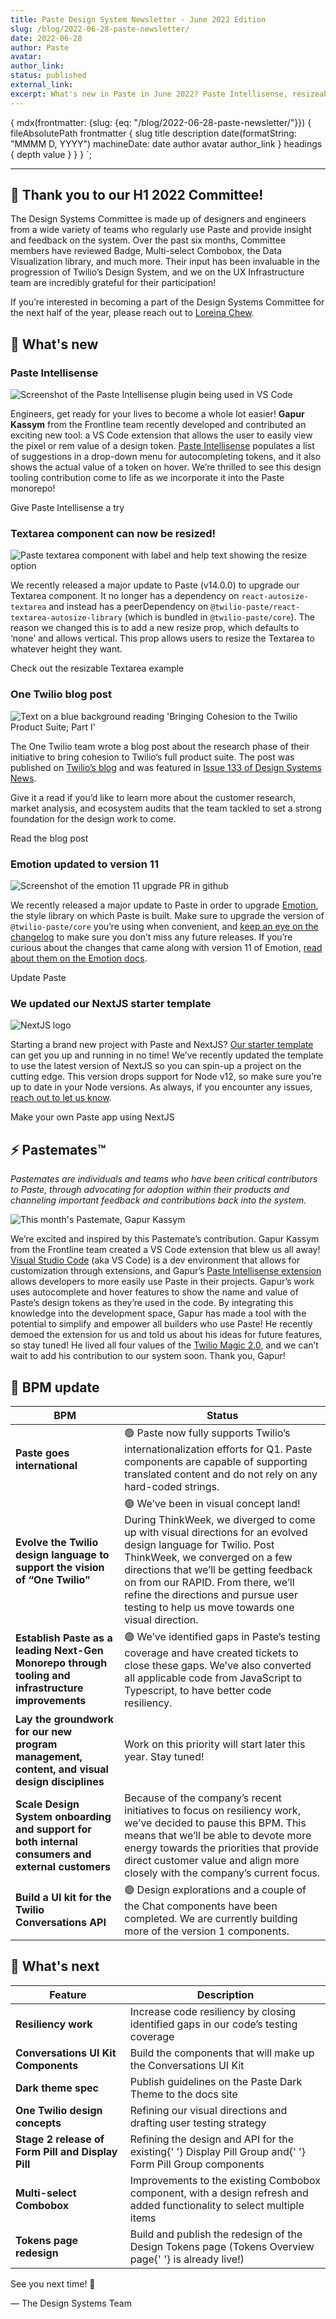```yaml
---
title: Paste Design System Newsletter - June 2022 Edition
slug: /blog/2022-06-28-paste-newsletter/
date: 2022-06-28
author: Paste
avatar:
author_link:
status: published
external_link:
excerpt: What's new in Paste in June 2022? Paste Intellisense, resizeable Textarea, important upgrades, and more!
---
```



  {
    mdx(frontmatter: {slug: {eq: "/blog/2022-06-28-paste-newsletter/"}}) {
      fileAbsolutePath
      frontmatter {
        slug
        title
        description
        date(formatString: "MMMM D, YYYY")
        machineDate: date
        author
        avatar
        author_link
      }
      headings {
        depth
        value
      }
    }
  }
`;

<ArticleHeader
  title={props.data.mdx.frontmatter.title}
  description={props.data.mdx.frontmatter.description}
  date={props.data.mdx.frontmatter.date}
  machineDate={props.data.mdx.frontmatter.machineDate}
  author={props.data.mdx.frontmatter.author}
  avatar={props.data.mdx.frontmatter.avatar}
  authorLink={props.data.mdx.frontmatter.author_link}
/>

---

<contentwrapper>

<PageAside data={props.data.mdx} hideFeedback />

<ArticleContent>

## 🙌 Thank you to our H1 2022 Committee!

The Design Systems Committee is made up of designers and engineers from
a wide variety of teams who regularly use Paste and provide insight and
feedback on the system. Over the past six months, Committee members have
reviewed Badge, Multi-select Combobox, the Data Visualization library,
and much more. Their input has been invaluable in the progression of
Twilio’s Design System, and we on the UX Infrastructure team are
incredibly grateful for their participation!

If you’re interested in becoming a part of the Design Systems Committee
for the next half of the year, please reach out to [Loreina Chew](mailto:lchew@twilio.com).

## 🚀 What's new

### Paste Intellisense

![Screenshot of the Paste Intellisense plugin being used in VS Code](../../assets/images/articles/2022-06-28-paste-newsletter/paste-intellisense.png)

Engineers, get ready for your lives to become a whole lot easier! <b>Gapur Kassym</b> from the Frontline team recently developed and contributed an exciting new tool: a VS Code extension
that allows the user to easily view the pixel or rem value of a design token.
[Paste Intellisense](https://marketplace.visualstudio.com/items?itemName=Gapur.twilio-paste-intellisense) populates a list of suggestions in a drop-down menu for autocompleting tokens, and it also shows the actual value
of a token on hover. We’re thrilled to see this design tooling contribution come to life as we incorporate it into the Paste
monorepo!

<Paragraph>
  <Anchor href="https://marketplace.visualstudio.com/items?itemName=Gapur.twilio-paste-intellisense">
    Give Paste Intellisense a try
  </Anchor>
</Paragraph>

### Textarea component can now be resized!

![Paste textarea component with label and help text showing the resize option](../../assets/images/articles/2022-06-28-paste-newsletter/textarea.png)

We recently released a major update to Paste (v14.0.0) to upgrade our Textarea component. It no longer has a dependency on `react-autosize-textarea` and instead has a peerDependency on `@twilio-paste/react-textarea-autosize-library` (which is bundled in `@twilio-paste/core`). The reason we changed this is to add a new resize prop, which defaults to ‘none’ and allows vertical. This prop allows users to resize the Textarea to whatever height they want.

<Paragraph>
  <Anchor href="/components/textarea/#resizable-textarea">Check out the resizable Textarea example</Anchor>
</Paragraph>

### One Twilio blog post

![Text on a blue background reading 'Bringing Cohesion to the Twilio Product Suite; Part I'](../../assets/images/articles/2022-06-28-paste-newsletter/one-twilio.png)

The One Twilio team wrote a blog post about the research phase of their initiative to bring cohesion to Twilio’s full product suite. The post was published on [Twilio’s blog](https://www.twilio.com/blog/bringing-cohesion-to-the-twilio-product-suite-part-i) and was featured in [Issue 133 of Design Systems News](https://news.design.systems/issues/133).

Give it a read if you’d like to learn more about the customer research, market analysis, and ecosystem audits that the team tackled to set a strong foundation for the design work to come.

<Paragraph>
  <Anchor href="https://www.twilio.com/blog/bringing-cohesion-to-the-twilio-product-suite-part-i">
    Read the blog post
  </Anchor>
</Paragraph>

### Emotion updated to version 11

![Screenshot of the emotion 11 upgrade PR in github](../../assets/images/articles/2022-06-28-paste-newsletter/emotion.png)

We recently released a major update to Paste in order to upgrade [Emotion](https://emotion.sh/docs/introduction), the style library on which Paste is built. Make sure to upgrade the version of `@twilio-paste/core` you’re using when convenient, and [keep an eye on the changelog](https://paste.twilio.design/core/changelog/) to make sure you don’t miss any future releases. If you’re curious about the changes that came along with version 11 of Emotion, [read about them on the Emotion docs](https://emotion.sh/docs/emotion-11).

<Paragraph>
  <Anchor href="https://www.npmjs.com/package/@twilio-paste/core">Update Paste</Anchor>
</Paragraph>

### We updated our NextJS starter template

![NextJS logo](../../assets/images/articles/2022-06-28-paste-newsletter/nextjs.png)

Starting a brand new project with Paste and NextJS? [Our starter template](/introduction/for-engineers/quickstart/#using-create-next-app) can get you up and running in no time! We’ve recently updated the template to use the latest version of NextJS so you can spin-up a project on the cutting edge. This version drops support for Node v12, so make sure you’re up to date in your Node versions. As always, if you encounter any issues, [reach out to let us know](https://github.com/twilio-labs/paste/discussions).

<Paragraph>
  <Anchor href="/introduction/for-engineers/quickstart/#using-create-next-app">
    Make your own Paste app using NextJS
  </Anchor>
</Paragraph>

## ⚡ Pastemates™

<em>
  Pastemates are individuals and teams who have been critical contributors to Paste, through advocating for adoption
  within their products and channeling important feedback and contributions back into the system.
</em>

![This month's Pastemate, Gapur Kassym](../../assets/images/articles/2022-06-28-paste-newsletter/gapur.png)

We’re excited and inspired by this Pastemate’s contribution. Gapur Kassym from the Frontline team created a VS Code extension that blew us all away! [Visual Studio Code](https://code.visualstudio.com/) (aka VS Code) is a dev environment that allows for customization through extensions, and Gapur’s [Paste Intellisense extension](https://marketplace.visualstudio.com/items?itemName=Gapur.twilio-paste-intellisense) allows developers to more easily use Paste in their projects. Gapur’s work uses autocomplete and hover features to show the name and value of Paste’s design tokens as they’re used in the code. By integrating this knowledge into the development space, Gapur has made a tool with the potential to simplify and empower all builders who use Paste! He recently demoed the extension for us and told us about his ideas for future features, so stay tuned! He lived all four values of the [Twilio Magic 2.0](https://switchboard.twilio.com/sites/all-about-us/SitePageModern/13749/twilio-magic-2-0), and we can’t wait to add his contribution to our system soon. Thank you, Gapur!

## 🚦 BPM update

<Table>
  <THead>
    <Tr>
      <Th>BPM</Th>
      <Th>Status</Th>
    </Tr>
  </THead>
  <TBody>
    <Tr>
      <Td>
        <strong>Paste goes international</strong>
      </Td>
      <Td>
        🟢 Paste now fully supports Twilio’s internationalization efforts for Q1. Paste components are capable of
        supporting translated content and do not rely on any hard-coded strings.
      </Td>
    </Tr>
    <Tr>
      <Td>
        <strong>Evolve the Twilio design language to support the vision of “One Twilio”</strong>
      </Td>
      <Td>
        🟢 We’ve been in visual concept land! During ThinkWeek, we diverged to come up with visual directions for an
        evolved design language for Twilio. Post ThinkWeek, we converged on a few directions that we’ll be getting
        feedback on from our RAPID. From there, we’ll refine the directions and pursue user testing to help us move
        towards one visual direction.
      </Td>
    </Tr>
    <Tr>
      <Td>
        <strong>Establish Paste as a leading Next-Gen Monorepo through tooling and infrastructure improvements</strong>
      </Td>
      <Td>
        🟢 We’ve identified gaps in Paste’s testing coverage and have created tickets to close these gaps. We’ve also
        converted all applicable code from JavaScript to Typescript, to have better code resiliency.
      </Td>
    </Tr>
    <Tr>
      <Td>
        <strong>Lay the groundwork for our new program management, content, and visual design disciplines</strong>
      </Td>
      <Td>Work on this priority will start later this year. Stay tuned!</Td>
    </Tr>
    <Tr>
      <Td>
        <strong>Scale Design System onboarding and support for both internal consumers and external customers</strong>
      </Td>
      <Td>
        Because of the company’s recent initiatives to focus on resiliency work, we’ve decided to pause this BPM. This
        means that we’ll be able to devote more energy towards the priorities that provide direct customer value and
        align more closely with the company’s current focus.
      </Td>
    </Tr>
    <Tr>
      <Td>
        <strong>Build a UI kit for the Twilio Conversations API</strong>
      </Td>
      <Td>
        🟢 Design explorations and a couple of the Chat components have been completed. We are currently building more
        of the version 1 components.
      </Td>
    </Tr>
  </TBody>
</Table>

<Box marginBottom="space120" />

## 👀 What's next

<Table>
  <THead>
    <Tr>
      <Th>Feature</Th>
      <Th>Description</Th>
    </Tr>
  </THead>
  <TBody>
    <Tr>
      <Td>
        <strong>Resiliency work</strong>
      </Td>
      <Td>Increase code resiliency by closing identified gaps in our code’s testing coverage</Td>
    </Tr>
    <Tr>
      <Td>
        <strong>Conversations UI Kit Components</strong>
      </Td>
      <Td>Build the components that will make up the Conversations UI Kit</Td>
    </Tr>
    <Tr>
      <Td>
        <strong>Dark theme spec</strong>
      </Td>
      <Td>Publish guidelines on the Paste Dark Theme to the docs site</Td>
    </Tr>
    <Tr>
      <Td>
        <strong>One Twilio design concepts</strong>
      </Td>
      <Td>Refining our visual directions and drafting user testing strategy</Td>
    </Tr>
    <Tr>
      <Td>
        <strong>Stage 2 release of Form Pill and Display Pill</strong>
      </Td>
      <Td>
        Refining the design and API for the existing{' '}
        <Anchor href="/components/display-pill-group/">Display Pill Group</Anchor> and{' '}
        <Anchor href="/components/form-pill-group/">Form Pill Group</Anchor> components
      </Td>
    </Tr>
    <Tr>
      <Td>
        <strong>Multi-select Combobox</strong>
      </Td>
      <Td>
        Improvements to the existing <Anchor href="/components/combobox/">Combobox component</Anchor>, with a design
        refresh and added functionality to select multiple items
      </Td>
    </Tr>
    <Tr>
      <Td>
        <strong>Tokens page redesign</strong>
      </Td>
      <Td>
        Build and publish the redesign of the Design Tokens page (<Anchor href="/tokens/">Tokens Overview page</Anchor>{' '}
        is already live!)
      </Td>
    </Tr>
  </TBody>
</Table>

<Box marginBottom="space120" />

See you next time! 👋

— The Design Systems Team

</ArticleContent>

</contentwrapper>
